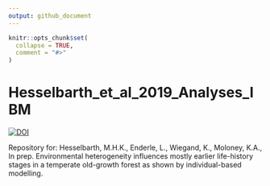 ```yaml
---
output: github_document
---
```


<!-- README.md is generated from README.Rmd. Please edit that file -->

```r
knitr::opts_chunk$set(
  collapse = TRUE,
  comment = "#>"
)
```

# Hesselbarth_et_al_2019_Analyses_IBM

[![DOI](https://zenodo.org/badge/DOI/10.5281/zenodo.3582922.svg)](https://doi.org/10.5281/zenodo.3582922)

Repository for: Hesselbarth, M.H.K., Enderle, L., Wiegand, K., Moloney, K.A., In prep. Environmental heterogeneity influences mostly earlier life-history stages in a temperate old-growth forest as shown by individual-based modelling.
